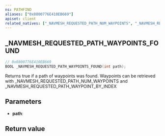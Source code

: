 ```yaml
---
ns: PATHFIND
aliases: ["0x8800776E410EB669"]
apiset: client
related_natives: ["_NAVMESH_REQUESTED_PATH_NUM_WAYPOINTS", "_NAVMESH_REQUESTED_PATH_WAYPOINT_BY_INDEX"]
---
```

## _NAVMESH_REQUESTED_PATH_WAYPOINTS_FOUND

```c
// 0x8800776E410EB669
BOOL _NAVMESH_REQUESTED_PATH_WAYPOINTS_FOUND(int path);
```

Returns true if a path of waypoints was found. Waypoints can be retrieved with _NAVMESH_REQUESTED_PATH_NUM_WAYPOINTS and _NAVMESH_REQUESTED_PATH_WAYPOINT_BY_INDEX

## Parameters
* **path**:

## Return value